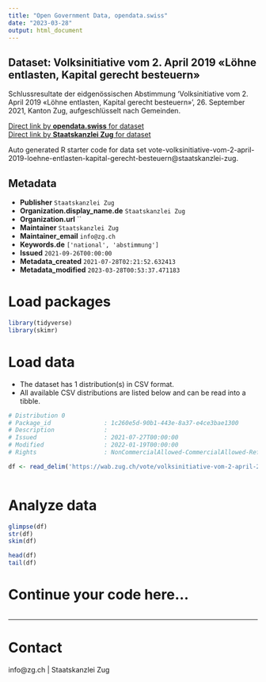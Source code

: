 ```yaml
---
title: "Open Government Data, opendata.swiss"
date: "2023-03-28"
output: html_document
---
```


## Dataset: Volksinitiative vom 2. April 2019 «Löhne entlasten, Kapital gerecht besteuern»

Schlussresultate der eidgenössischen Abstimmung 'Volksinitiative vom 2. April 2019 «Löhne entlasten, Kapital gerecht besteuern» ', 26. September 2021, Kanton Zug, aufgeschlüsselt nach Gemeinden.

[Direct link by **opendata.swiss** for dataset](https://opendata.swiss/de/dataset/volksinitiative-vom-2-april-2019-lohne-entlasten-kapital-gerecht-besteuern)<br>
[Direct link by **Staatskanzlei Zug** for dataset](https://wab.zug.ch/vote/volksinitiative-vom-2-april-2019-loehne-entlasten-kapital-gerecht-besteuern/data)

Auto generated R starter code for data set vote-volksinitiative-vom-2-april-2019-loehne-entlasten-kapital-gerecht-besteuern@staatskanzlei-zug.

## Metadata

- **Publisher** `Staatskanzlei Zug`
- **Organization.display_name.de** `Staatskanzlei Zug`
- **Organization.url** ``
- **Maintainer** `Staatskanzlei Zug`
- **Maintainer_email** `info@zg.ch`
- **Keywords.de** `['national', 'abstimmung']`
- **Issued** `2021-09-26T00:00:00`
- **Metadata_created** `2021-07-28T02:21:52.632413`
- **Metadata_modified** `2023-03-28T00:53:37.471183`


# Load packages

```r

library(tidyverse)
library(skimr)

```

# Load data

-   The dataset has 1 distribution(s) in CSV format.
-   All available CSV distributions are listed below and can be read into a tibble.

```r

# Distribution 0
# Package_id               : 1c260e5d-90b1-443e-8a37-e4ce3bae1300
# Description              : 
# Issued                   : 2021-07-27T00:00:00
# Modified                 : 2022-01-19T00:00:00
# Rights                   : NonCommercialAllowed-CommercialAllowed-ReferenceRequired

df <- read_delim('https://wab.zug.ch/vote/volksinitiative-vom-2-april-2019-loehne-entlasten-kapital-gerecht-besteuern/data-csv')



```

# Analyze data

```r

glimpse(df)
str(df)
skim(df)

head(df)
tail(df)

```

# Continue your code here...

```r

```

------------------------------------------------------------------------

# Contact

info@zg.ch | Staatskanzlei Zug
